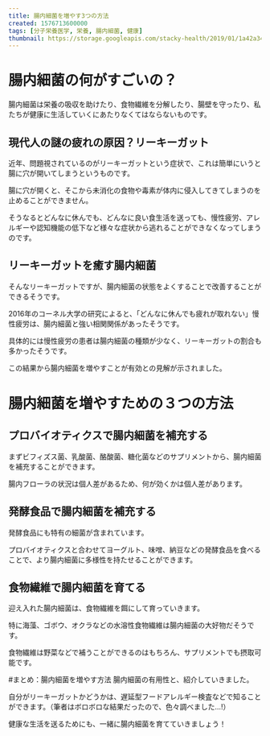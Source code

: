 ```yaml
---
title: 腸内細菌を増やす3つの方法
created: 1576713600000
tags: [分子栄養医学, 栄養, 腸内細菌, 健康]
thumbnail: https://storage.googleapis.com/stacky-health/2019/01/1a42a34ec6829ff16d5555d10289563f.png
---
```


# 腸内細菌の何がすごいの？
腸内細菌は栄養の吸収を助けたり、食物繊維を分解したり、腸壁を守ったり、私たちが健康に生活していくにあたりなくてはならないものです。

## 現代人の謎の疲れの原因？リーキーガット
近年、問題視されているのがリーキーガットという症状で、これは簡単にいうと腸に穴が開いてしまうというものです。

腸に穴が開くと、そこから未消化の食物や毒素が体内に侵入してきてしまうのを止めることができません。

そうなるとどんなに休んでも、どんなに良い食生活を送っても、慢性疲労、アレルギーや認知機能の低下など様々な症状から逃れることができなくなってしまうのです。

## リーキーガットを癒す腸内細菌
そんなリーキーガットですが、腸内細菌の状態をよくすることで改善することができるそうです。

2016年のコーネル大学の研究によると、「どんなに休んでも疲れが取れない」慢性疲労は、腸内細菌と強い相関関係があったそうです。

具体的には慢性疲労の患者は腸内細菌の種類が少なく、リーキーガットの割合も多かったそうです。

この結果から腸内細菌を増やすことが有効との見解が示されました。

# 腸内細菌を増やすための３つの方法
## プロバイオティクスで腸内細菌を補充する
まずビフィズス菌、乳酸菌、酪酸菌、糖化菌などのサプリメントから、腸内細菌を補充することができます。

腸内フローラの状況は個人差があるため、何が効くかは個人差があります。

## 発酵食品で腸内細菌を補充する
発酵食品にも特有の細菌が含まれています。

プロバイオティクスと合わせてヨーグルト、味噌、納豆などの発酵食品を食べることで、より腸内細菌に多様性を持たせることができます。

## 食物繊維で腸内細菌を育てる
迎え入れた腸内細菌は、食物繊維を餌にして育っていきます。

特に海藻、ゴボウ、オクラなどの水溶性食物繊維は腸内細菌の大好物だそうです。

食物繊維は野菜などで補うことができるのはもちろん、サプリメントでも摂取可能です。

#まとめ：腸内細菌を増やす方法
腸内細菌の有用性と、紹介していきました。

自分がリーキーガットかどうかは、遅延型フードアレルギー検査などで知ることができます。（筆者はボロボロな結果だったので、色々調べました…!）

健康な生活を送るためにも、一緒に腸内細菌を育てていきましょう！
